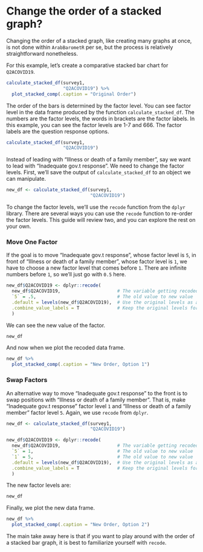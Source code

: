 # Change the order of a stacked graph? {#order-change-stacked-graphs}

Changing the order of a stacked graph, like creating many graphs at once, is not done within `ArabBarometR` per se, but the process is relatively straightforward nonetheless.

For this example, let's create a comparative stacked bar chart for `Q2ACOVID19`.

```r

calculate_stacked_df(survey1,
                     "Q2ACOVID19") %>%
  plot_stacked_comp(.caption = "Original Order")


```

The order of the bars is determined by the factor level. You can see factor level in the data frame produced by the function `calculate_stacked_df`. The numbers are the factor levels, the words in brackets are the factor labels. In this example, you can see the factor levels are 1-7 and 666. The factor labels are the question response options.


```r

calculate_stacked_df(survey1,
                     "Q2ACOVID19")


```


Instead of leading with "Illness or death of a family member", say we want to lead with "Inadequate gov.t response". We need to change the factor levels. First, we'll save the output of `calculate_stacked_df` to an object we can manipulate.


```r

new_df <- calculate_stacked_df(survey1,
                               "Q2ACOVID19")


```
 
To change the factor levels, we'll use the `recode` function from the `dplyr` library. There are several ways you can use the `recode` function to re-order the factor levels. This guide will review two, and you can explore the rest on your own.

### Move One Factor {-}

If the goal is to move "Inadequate gov.t response", whose factor level is `5`, in front of "Illness or death of a family member", whose factor level is `1`, we have to choose a new factor level that comes before `1`. There are infinite numbers before `1`, so we'll just go with `0.5` here.

```r

new_df$Q2ACOVID19 <- dplyr::recode(
  new_df$Q2ACOVID19,                     # The variable getting recoded
  `5` = .5,                              # The old value to new value
  .default = levels(new_df$Q2ACOVID19),  # Use the original levels as a guide
  .combine_value_labels = T              # Keep the original levels for all other variables
  )


```

We can see the new value of the factor.

```r

new_df

```

And now when we plot the recoded data frame.


```r

new_df %>%
  plot_stacked_comp(.caption = "New Order, Option 1")

```

### Swap Factors {-}

An alternative way to move "Inadequate gov.t response" to the front is to swap positions with "Illness or death of a family member". That is, make "Inadequate gov.t response" factor level `1` and "Illness or death of a family member" factor level `5`. Again, we use `recode` from `dplyr`.


```r

new_df <- calculate_stacked_df(survey1,
                               "Q2ACOVID19")


```

```r

new_df$Q2ACOVID19 <- dplyr::recode(
  new_df$Q2ACOVID19,                     # The variable getting recoded
  `5` = 1,                               # The old value to new value
  `1` = 5,                               # The old value to new value
  .default = levels(new_df$Q2ACOVID19),  # Use the original levels as a guide
  .combine_value_labels = T              # Keep the original levels for all other variables
  )


```

The new factor levels are:


```r

new_df

```

Finally, we plot the new data frame.

```r

new_df %>%
  plot_stacked_comp(.caption = "New Order, Option 2")

```

The main take away here is that if you want to play around with the order of a stacked bar graph, it is best to familiarize yourself with `recode`.